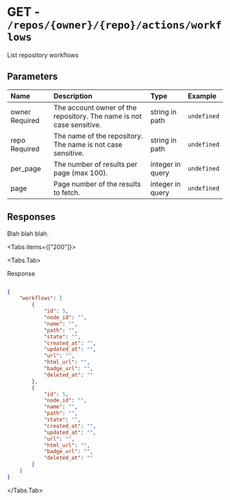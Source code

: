 
# GET - `/repos/{owner}/{repo}/actions/workflows`

List repository workflows

## Parameters

| Name | Description | Type | Example |
| :---- | :---- | :---- | :---- |
| owner <span class="bg-blue-100 text-blue-800 text-xs font-medium me-2 px-2.5 py-0.5 rounded dark:bg-blue-900 dark:text-blue-300">Required</span> | The account owner of the repository. The name is not case sensitive. | string in path | `undefined` |
| repo <span class="bg-blue-100 text-blue-800 text-xs font-medium me-2 px-2.5 py-0.5 rounded dark:bg-blue-900 dark:text-blue-300">Required</span> | The name of the repository. The name is not case sensitive. | string in path | `undefined` |
| per_page  | The number of results per page (max 100). | integer in query | `undefined` |
| page  | Page number of the results to fetch. | integer in query | `undefined` |

## Responses

Blah blah blah.

<Tabs items={["200"]}>

<Tabs.Tab>

Response

```json

{
    "workflows": [
        {
            "id": 5,
            "node_id": "",
            "name": "",
            "path": "",
            "state": "",
            "created_at": "",
            "updated_at": "",
            "url": "",
            "html_url": "",
            "badge_url": "",
            "deleted_at": ""
        },
        {
            "id": 5,
            "node_id": "",
            "name": "",
            "path": "",
            "state": "",
            "created_at": "",
            "updated_at": "",
            "url": "",
            "html_url": "",
            "badge_url": "",
            "deleted_at": ""
        }
    ]
}

```

</Tabs.Tab>

</Tabs>
